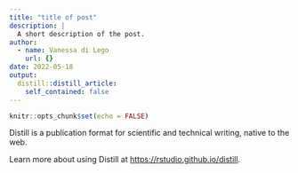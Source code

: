 ```yaml
---
title: "title of post"
description: |
  A short description of the post.
author:
  - name: Vanessa di Lego
    url: {}
date: 2022-05-18
output:
  distill::distill_article:
    self_contained: false
---
```



```r
knitr::opts_chunk$set(echo = FALSE)
```

Distill is a publication format for scientific and technical writing, native to the web.

Learn more about using Distill at <https://rstudio.github.io/distill>.


